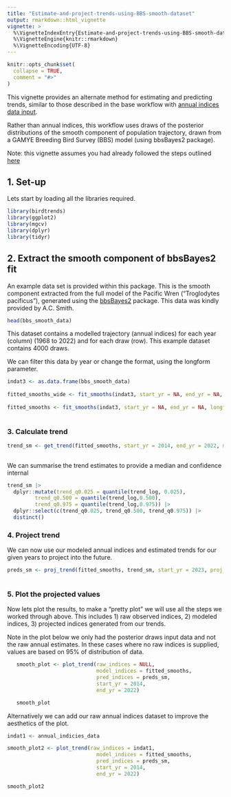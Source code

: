```yaml
---
title: "Estimate-and-project-trends-using-BBS-smooth-dataset"
output: rmarkdown::html_vignette
vignette: >
  %\VignetteIndexEntry{Estimate-and-project-trends-using-BBS-smooth-dataset}
  %\VignetteEngine{knitr::rmarkdown}
  %\VignetteEncoding{UTF-8}
---
```


```r
knitr::opts_chunk$set(
  collapse = TRUE,
  comment = "#>"
)
```

This vignette provides an alternate method for estimating and predicting trends, similar to those described in the base workflow with [annual indices data input](https://ninoxconsulting.github.io/birdtrends/articles/Estimate-and-project-trends-using-annual-indices-datasets.html). 

Rather than annual indices, this workflow uses draws of the posterior distributions of the smooth component of population trajectory, drawn from a GAMYE Breeding Bird Survey (BBS) model (using bbsBayes2 package). 

Note: this vignette assumes you had already followed the steps outlined [here](https://ninoxconsulting.github.io/birdtrends/articles/Getting_started.html)

## 1. Set-up

Lets start by loading all the libraries required.

```r
library(birdtrends)
library(ggplot2)
library(mgcv)
library(dplyr)
library(tidyr)
```

## 2. Extract the smooth component of bbsBayes2 fit

An example data set is provided within this package. This is the smooth component extracted from the full model of the Pacific Wren ("Troglodytes pacificus"), generated using the [bbsBayes2](https://bbsbayes.github.io/bbsBayes2/) package. This data was kindly provided by A.C. Smith. 

```r

head(bbs_smooth_data)

```

This dataset contains a modelled trajectory (annual indices) for each year (column) (1968 to 2022) and for each draw (row). This example dataset contains 4000 draws. 

We can filter this data by year or change the format, using the longform parameter.

```r
indat3 <- as.data.frame(bbs_smooth_data)
    
fitted_smooths_wide <- fit_smooths(indat3, start_yr = NA, end_yr = NA, longform = FALSE)
    
fitted_smooths <- fit_smooths(indat3, start_yr = NA, end_yr = NA, longform = TRUE)
    
```


### 3. Calculate trend 


```r

trend_sm <- get_trend(fitted_smooths, start_yr = 2014, end_yr = 2022, method = "gmean")
         
```


We can summarise the trend estimates to provide a median and confidence internal

```r
trend_sm |> 
  dplyr::mutate(trend_q0.025 = quantile(trend_log, 0.025),
         trend_q0.500 = quantile(trend_log,0.500),
         trend_q0.975 = quantile(trend_log,0.975)) |> 
  dplyr::select(c(trend_q0.025, trend_q0.500, trend_q0.975)) |> 
  distinct()

```

### 4. Project trend

We can now use our modeled annual indices and estimated trends for our given years to project into the future. 

```r

preds_sm <- proj_trend(fitted_smooths, trend_sm, start_yr = 2023, proj_yr = 2050)
     

```



### 5. Plot the projected values

Now lets plot the results, to make a "pretty plot" we will use all the steps we worked through above. This includes 1) raw observed indices, 2) modeled indices, 3) projected indices generated from our trends. 

Note in the plot below we only had the posterior draws input data and not the raw annual estimates. In these cases where no raw indices is supplied, values are based on 95% of distribution of data. 


```r
   smooth_plot <- plot_trend(raw_indices = NULL,
                             model_indices = fitted_smooths,
                             pred_indices = preds_sm,
                             start_yr = 2014,
                             end_yr = 2022)

   smooth_plot
```
Alternatively we can add our raw annual indices dataset to improve the aesthetics of the plot. 

```r

indat1 <- annual_indicies_data

smooth_plot2 <- plot_trend(raw_indices = indat1,
                             model_indices = fitted_smooths,
                             pred_indices = preds_sm,
                             start_yr = 2014,
                             end_yr = 2022)

smooth_plot2

```
